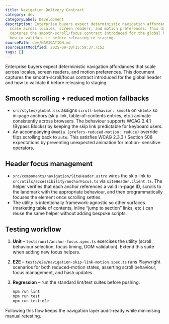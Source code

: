 ```yaml
---
title: Navigation Delivery Contract
category: dev
categoryLabel: Development
description: Enterprise buyers expect deterministic navigation affordances that
  scale across locales, screen readers, and motion preferences. This document
  captures the smooth-scroll/focus contract introduced for the global header and
  how to validate it before releasing to staging.
sourcePath: dev/NAVIGATION.md
sourceLastModified: 2025-09-30T15:59:37.715Z
tags: []
---
```


Enterprise buyers expect deterministic navigation affordances that scale across locales, screen
readers, and motion preferences. This document captures the smooth-scroll/focus contract introduced
for the global header and how to validate it before releasing to staging.

## Smooth scrolling + reduced motion fallbacks

- `src/styles/global.css` assigns `scroll-behavior: smooth` on `<html>` so in-page anchors (skip link,
  table-of-contents entries, etc.) animate consistently across browsers. The behaviour supports WCAG
  2.4.1 (Bypass Blocks) by keeping the skip link predictable for keyboard users.
- An accompanying `@media (prefers-reduced-motion: reduce)` override flips scrolling back to `auto`.
  This satisfies WCAG 2.3.3 / Section 508 expectations by preventing unexpected animation for motion-
  sensitive operators.

## Header focus management

- `src/components/navigation/SiteHeader.astro` wires the skip link to
  `src/utils/accessibility/anchorFocus.ts` via `siteHeader.client.ts`. The helper verifies that each
  anchor references a valid in-page ID, scrolls to the landmark with the appropriate behaviour, and
  then programmatically focuses the element once scrolling settles.
- The utility is intentionally framework-agnostic so other surfaces (marketing table of contents,
  inline “jump to section” links, etc.) can reuse the same helper without adding bespoke scripts.

## Testing workflow

1. **Unit** – `tests/unit/anchor-focus.spec.ts` exercises the utility (scroll behaviour selection,
   focus timing, DOM validation). Extend this suite when adding new focus helpers.
2. **E2E** – `tests/e2e/navigation-skip-link-motion.spec.ts` runs Playwright scenarios for both
   reduced-motion states, asserting scroll behaviour, focus management, and hash updates.
3. **Regression** – run the standard lint/test suites before pushing:

   ```bash
   npm run lint
   npm run test
   npm run test:e2e
   ```

Following this flow keeps the navigation layer audit-ready while minimising manual retesting.
